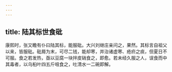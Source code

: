 ```yaml
---
---
---
```

title: 陆其标世食砒
---



康熙时，张又瞻有仆曰陆其标，能服砒。大兴刘继庄亲问之，果然。其标言自祖父以来，皆服砒。砒屑为末，可尽二钱，能却寒，并治诸虚寒、疮疥之痰，但夏日不可服。食之若发热，亟以豆腐一块拌皮硝食之，即愈。若未经久服之人，误食而中其毒者，以乌桕叶四五斤咀食之，吐清水一二碗即解。
